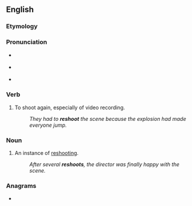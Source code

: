 {{also|re-shoot}}
==English==

===Etymology===
{{prefix|en|re|shoot}}

===Pronunciation===
* {{qualifier|verb}} {{IPA|en|/ɹiːˈʃuːt/}}
* {{qualifier|noun}} {{IPA|en|/ˈɹiːʃuːt/}}
* {{rhymes|en|uːt}}

===Verb===
{{en-verb|reshoots|reshooting|reshot}}

# {{lb|en|transitive}} To shoot again, especially of video recording.
#: ''They had to '''reshoot''' the scene because the explosion had made everyone jump.''

===Noun===
{{en-noun}}

# An instance of [[reshooting]].
#: ''After several '''reshoots''', the director was finally happy with the scene.''

===Anagrams===
* {{anagrams|en|a=ehoorst|hooters|sheroot|shooter|soother}}